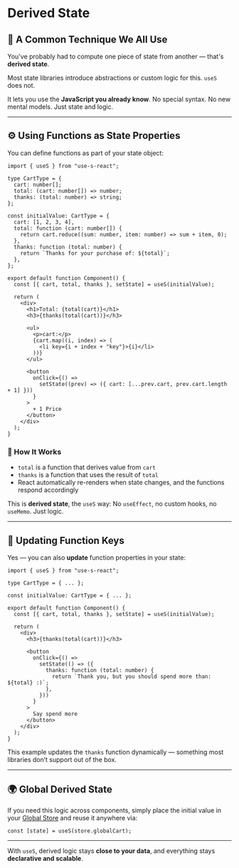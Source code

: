 # Derived State

## 🧠 A Common Technique We All Use

You've probably had to compute one piece of state from another — that's **derived state**.

Most state libraries introduce abstractions or custom logic for this.
`useS` does not.

It lets you use the **JavaScript you already know**.
No special syntax. No new mental models. Just state and logic.

---

## ⚙️ Using Functions as State Properties

You can define functions as part of your state object:

```tsx showLineNumbers filename="Component.tsx" copy /total/ /thanks/
import { useS } from "use-s-react";

type CartType = {
  cart: number[];
  total: (cart: number[]) => number;
  thanks: (total: number) => string;
};

const initialValue: CartType = {
  cart: [1, 2, 3, 4],
  total: function (cart: number[]) {
    return cart.reduce((sum: number, item: number) => sum + item, 0);
  },
  thanks: function (total: number) {
    return `Thanks for your purchase of: ${total}`;
  },
};

export default function Component() {
  const [{ cart, total, thanks }, setState] = useS(initialValue);

  return (
    <div>
      <h1>Total: {total(cart)}</h1>
      <h3>{thanks(total(cart))}</h3>

      <ul>
        <p>cart:</p>
        {cart.map((i, index) => (
          <li key={i + index + "key"}>{i}</li>
        ))}
      </ul>

      <button
        onClick={() =>
          setState((prev) => ({ cart: [...prev.cart, prev.cart.length + 1] }))
        }
      >
        + 1 Price
      </button>
    </div>
  );
}
```

### 🧩 How It Works

- `total` is a function that derives value from `cart`
- `thanks` is a function that uses the result of `total`
- React automatically re-renders when state changes, and the functions respond accordingly

This is **derived state**, the `useS` way:
No `useEffect`, no custom hooks, no `useMemo`. Just logic.

---

## 🧪 Updating Function Keys

Yes — you can also **update** function properties in your state:

```tsx showLineNumbers filename="Component.tsx" copy /thanks/
import { useS } from "use-s-react";

type CartType = { ... };

const initialValue: CartType = { ... };

export default function Component() {
  const [{ cart, total, thanks }, setState] = useS(initialValue);

  return (
    <div>
      <h3>{thanks(total(cart))}</h3>

      <button
        onClick={() =>
          setState(() => ({
            thanks: function (total: number) {
              return `Thank you, but you should spend more than: ${total} :)`;
            },
          }))
        }
      >
        Say spend more
      </button>
    </div>
  );
}
```

This example updates the `thanks` function dynamically — something most libraries don’t support out of the box.

---

## 🌍 Global Derived State

If you need this logic across components, simply place the initial value in your [Global Store](/docs/global-store) and reuse it anywhere via:

```tsx
const [state] = useS(store.globalCart);
```

---

With `useS`, derived logic stays **close to your data**, and everything stays **declarative and scalable**.
